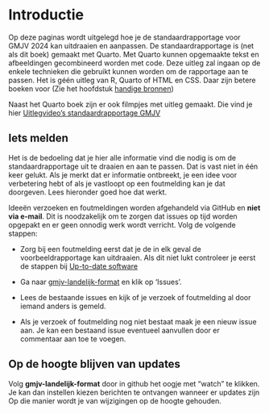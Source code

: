 # Introductie


Op deze paginas wordt uitgelegd hoe je de standaardrapportage voor GMJV 2024 kan uitdraaien en aanpassen. De standaardrapportage is (net als dit boek) gemaakt met Quarto. Met Quarto kunnen opgemaakte tekst en afbeeldingen gecombineerd worden met code. Deze uitleg zal ingaan op de enkele technieken die gebruikt kunnen worden om de rapportage aan te passen. Het is géén uitleg van R, Quarto of HTML en CSS. Daar zijn betere boeken voor (Zie het hoofdstuk [handige bronnen](handige-bronnen.qmd))

Naast het Quarto boek zijn er ook filmpjes met uitleg gemaakt. Die vind je hier [Uitlegvideo's standaardrapportage GMJV](https://youtu.be/o-holF6ntbU?si=CKG8NVE2Uo-zD7eB)


## Iets melden

Het is de bedoeling dat je hier alle informatie vind die nodig is om de standaardrapportage uit te draaien en aan te passen.
Dat is vast niet in één keer gelukt. Als je merkt dat er informatie ontbreekt, je een idee voor verbetering hebt of als je vastloopt op een foutmelding kan je dat doorgeven. Lees hieronder goed hoe dat werkt.

::: {.callout-important title="Verzoeken en problemen melden"}

Ideeën verzoeken en foutmeldingen worden afgehandeld via GitHub en **niet via e-mail**. Dit is noodzakelijk om te zorgen dat issues op tijd worden opgepakt en er geen onnodig werk wordt verricht. Volg de volgende stappen:

-   Zorg bij een foutmelding eerst dat je de in elk geval de voorbeeldrapportage kan uitdraaien. Als dit niet lukt controleer je eerst de stappen bij [Up-to-date software](beginnen.qmd#up-to-date-software)

-   Ga naar [gmjv-landelijk-format](https://github.com/ggdatascience/gmjv-landelijk-format) en klik op 'Issues'.

-   Lees de bestaande issues en kijk of je verzoek of foutmelding al door iemand anders is gemeld.

-   Als je verzoek of foutmelding nog niet bestaat maak je een nieuw issue aan. Je kan een  bestaand issue eventueel aanvullen door er commentaar aan toe te voegen.

:::


## Op de hoogte blijven van updates

Volg **gmjv-landelijk-format** door in github het oogje met "watch" te  klikken. Je kan dan instellen kiezen berichten te ontvangen wanneer er updates zijn Op die manier wordt je van wijzigingen op de hoogte gehouden.